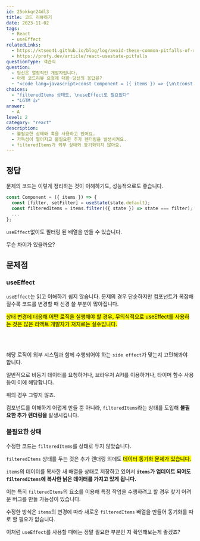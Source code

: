 ```yaml
---
id: 25okkqr24dl3
title: 코드 리뷰하기
date: 2023-11-02
tags:
  - React
  - useEffect
relatedLinks:
  - https://ktseo41.github.io/blog/log/avoid-these-common-pitfalls-of-react-usestate.html
  - https://profy.dev/article/react-usestate-pitfalls
questionType: 객관식
question:
  - 당신은 열정적인 개발자입니다.
  - 아래 코드리뷰 요청에 대한 당신의 응답은?
  - "<code lang=javascript>const Component = ({ items }) => {\n\tconst [filter, setFilter] = useState(null);\n\tconst [filteredItems, setFilteredItems] = useState([]);\n\tuseEffect(() => {\n\t\tif (filter) {\n\t\t\tsetFilteredItems(items.filter({state} => state === filter));\n\t\t}\n\t}, [filter]);\n\t... </code>"
choices:
  - "filteredItems 상태도, \nuseEffect도 필요없다"
  - "LGTM 👍"
answer:
  - A
level: 2
category: "react"
description:
  - 불필요한 상태와 훅을 사용하고 있어요.
  - 가독성이 떨어지고 불필요한 추가 렌더링을 발생시켜요.
  - filteredItems가 외부 상태와 동기화되지 않아요.
---
```


## 정답

문제의 코드는 이렇게 정리하는 것이 이해하기도, 성능적으로도 좋습니다.

```javascript
const Component = ({ items }) => {
  const [filter, setFilter] = useState(state.default);
  const filteredItems = items.filter(({ state }) => state === filter);
  ...
};
```

`useEffect`없이도 필터링 된 배열을 만들 수 있습니다.

무슨 차이가 있을까요?

## 문제점

### useEffect

`useEffect`는 읽고 이해하기 쉽지 않습니다.
문제의 경우 단순하지만 컴포넌트가 복잡해질수록 코드를 변경할 때 신경 쓸 부분이 많아집니다.

<mark>상태 변경에 대응해 어떤 로직을 실행해야 할 경우, 무의식적으로 useEffect를
  사용하는 것은 많은 리액트 개발자가 저지르는 실수입니다.</mark>

<br />
<br />

해당 로직이 외부 시스템과 함께 수행되어야 하는 `side effect`가 맞는지 고민해봐야 합니다.

일반적으로 비동기 데이터를 요청하거나, 브라우저 API를 이용하거나, 타이머 함수 사용 등이 이에 해당합니다.

위의 경우 그렇지 않죠.

컴포넌트를 이해하기 어렵게 만들 뿐 아니라, `filteredItems`라는 상태를 도입해 <b>불필요한 추가 렌더링을</b> 발생시킵니다.

### 불필요한 상태

수정한 코드는 `filteredItems`를 상태로 두지 않았습니다.

`filteredItems` 상태를 두는 것은 추가 렌더링 외에도 <mark>데이터 동기화 문제가 있습니다.</mark>

`items`의 데이터를 복사한 새 배열을 상태로 저장하고 있어서 <b>`items`가 업데이트 되어도 `filteredItems`에 복사한 낡은 데이터를 가지고 있게 됩니다.</b>

이는 특히 `filteredItems`의 요소를 이용해 특정 작업을 수행하려고 할 경우 찾기 어려운 버그를 만들 가능성이 있습니다.

수정한 방식은 `items`의 변경에 따라 새로운 `filteredItems` 배열을 만들어 동기화를 따로 할 필요가 없습니다.

이처럼 `useEffect`를 사용할 때에는 정말 필요한 부분인 지 확인해보는게 좋겠죠?
